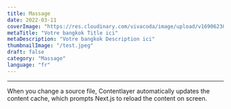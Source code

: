 ```yaml
---
title: Massage
date: 2022-03-11
coverImage: "https://res.cloudinary.com/vivacoda/image/upload/v1690623033/ElevaSeo/idea-removebg.webp"
metaTitle: "Votre bangkok Title ici"
metaDescription: "Votre bangkok Description ici"
thumbnailImage: "/test.jpeg"
draft: false
category: "Massage"
language: "fr"
---
```


---

When you change a source file, Contentlayer automatically updates the content cache, which prompts Next.js to reload the content on screen.
